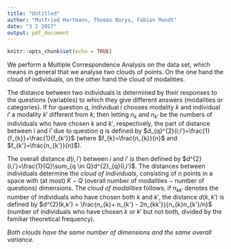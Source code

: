 ```yaml
---
title: "Untitled"
author: "Mutfried Hartmann, Thomas Borys, Fabian Mundt"
date: "3 2 2017"
output: pdf_document
---
```


```r
knitr::opts_chunk$set(echo = TRUE)
```
We perform a Multiple Correspondence Analysis on the data set, which means in general that we analyse two clouds of points. On the one hand the cloud of individuals, on the other hand the cloud of modalities.

The distance between two individuals is determined by their responses to the questions (variables) to which they give different answers (modalities or categories). If for question $q$, individual $i$ chooses modality $k$ and individual $i'$ a modality $k'$ different from $k$; then letting $n_{k}$ and $n_{k'}$ be the numbers of individuals who have chosen $k$ and $k'$, respectively, the part of distance between $i$ and $i'$ due to question $q$ is defined by $d_{q}^{2}(i;i')=\frac{1}{f_{k}}+\frac{1}{f_{k'}}$ (where $f_{k}=\frac{n_{k}}{n}$ and $f_{k'}=\frac{n_{k'}}{n}$).

The overall distance $d(i,i')$ between $i$ and $i'$ is then defined by
$d^{2}(i,i')=\frac{1}{Q}\sum_{q \in Q}d^{2}_{q}(i,i')$.
The distances between individuals determine the _cloud of individuals_, consisting of $n$ points in a space with (at most) $K-Q$ (overall number of modalities $-$ number of questions) dimensions.
The _cloud of modalities_ follows; if $n_{kk'}$ denotes the number of individuals who have chosen both $k$ and $k'$, the distance $d(k,k')$ is defined by $d^{2}(k,k') = \frac{n_{k}+ n_{k'} - 2n_{kk'}}{n_{k}n_{k'}/n}$
(number of individuals who have chosen $k$ or $k'$ but not both, divided by the familiar theoretical frequency).

_Both clouds have the same number of dimensions and the same overall variance._